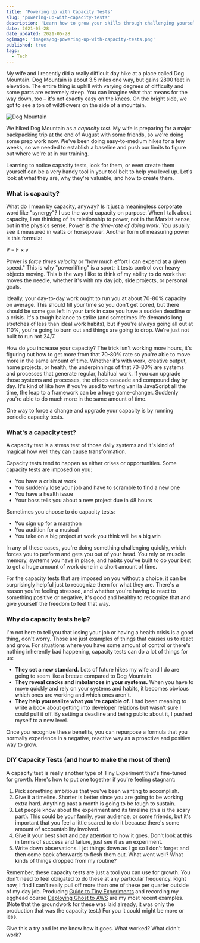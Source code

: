 ```yaml
---
title: 'Powering Up with Capacity Tests'
slug: 'powering-up-with-capacity-tests'
description: 'Learn how to grow your skills through challenging yourself.'
date: 2021-05-28
date_updated: 2021-05-28
ogimage: 'images/og-powering-up-with-capacity-tests.png'
published: true
tags:
  - Tech
---
```


My wife and I recently did a really difficult day hike at a place called Dog Mountain. Dog Mountain is about 3.5 miles one way, but gains 2800 feet in elevation. The entire thing is uphill with varying degrees of difficulty and some parts are extremely steep. You can imagine what that means for the way down, too – it's not exactly easy on the knees. On the bright side, we got to see a ton of wildflowers on the side of a mountain.

![Dog Mountain](images/dog-mountain.jpeg)

We hiked Dog Mountain as a _capacity test_. My wife is preparing for a major backpacking trip at the end of August with some friends, so we're doing some prep work now. We've been doing easy-to-medium hikes for a few weeks, so we needed to establish a baseline and push our limits to figure out where we're at in our training.

Learning to notice capacity tests, look for them, or even create them yourself can be a very handy tool in your tool belt to help you level up. Let's look at what they are, why they're valuable, and how to create them.

### What is capacity?

What do I mean by capacity, anyway? Is it just a meaningless corporate word like "synergy"? I use the word capacity on purpose. When I talk about capacity, I am thinking of its relationship to power, not in the Marxist sense, but in the physics sense. Power is _the time-rate of doing work_. You usually see it measured in watts or horsepower. Another form of measuring power is this formula:

P = F × v

Power is _force times velocity_ or "how much effort I can expend at a given speed." This is why "powerlifting" is a sport; it tests control over heavy objects moving. This is the way I like to think of my ability to do work that moves the needle, whether it's with my day job, side projects, or personal goals.

Ideally, your day-to-day work ought to run you at about 70-80% capacity on average. This should fill your time so you don't get bored, but there should be some gas left in your tank in case you have a sudden deadline or a crisis. It's a tough balance to strike (and sometimes life demands long stretches of less than ideal work habits), but if you're always going all out at 110%, you're going to burn out and things are going to drop. We're just not built to run hot 24/7.

How do you increase your capacity? The trick isn't working more hours, it's figuring out how to get more from that 70-80% rate so you're able to move more in the same amount of time. Whether it's with work, creative output, home projects, or health, the underpinnings of that 70-80% are systems and processes that generate regular, habitual work. If you can upgrade those systems and processes, the effects cascade and compound day by day. It's kind of like how if you're used to writing vanilla JavaScript all the time, the leap to a framework can be a huge game-changer. Suddenly you're able to do much more in the same amount of time.

One way to force a change and upgrade your capacity is by running periodic capacity tests.

### What's a capacity test?

A capacity test is a stress test of those daily systems and it's kind of magical how well they can cause transformation.

Capacity tests tend to happen as either crises or opportunities. Some capacity tests are imposed on you:

- You have a crisis at work
- You suddenly lose your job and have to scramble to find a new one
- You have a health issue
- Your boss tells you about a new project due in 48 hours

Sometimes you choose to do capacity tests:

- You sign up for a marathon
- You audition for a musical
- You take on a big project at work you think will be a big win

In any of these cases, you're doing something challenging quickly, which forces you to perform and gets you out of your head. You rely on muscle memory, systems you have in place, and habits you've built to do your best to get a huge amount of work done in a short amount of time.

For the capacity tests that are imposed on you without a choice, it can be surprisingly helpful just to recognize them for what they are. There's a reason you're feeling stressed, and whether you're having to react to something positive or negative, it's good and healthy to recognize that and give yourself the freedom to feel that way.

### Why do capacity tests help?

I'm not here to tell you that losing your job or having a health crisis is a good thing, don't worry. Those are just examples of things that causes us to react and grow. For situations where you have some amount of control or there's nothing inherently bad happening, capacity tests can do a lot of things for us:

- **They set a new standard.** Lots of future hikes my wife and I do are going to seem like a breeze compared to Dog Mountain.
- **They reveal cracks and imbalances in your systems.** When you have to move quickly and rely on your systems and habits, it becomes obvious which ones are working and which ones aren't.
- **They help you realize what you're capable of.** I had been meaning to write a book about getting into developer relations but wasn't sure I could pull it off. By setting a deadline and being public about it, I pushed myself to a new level.

Once you recognize these benefits, you can repurpose a formula that you normally experience in a negative, reactive way as a proactive and positive way to grow.

### DIY Capacity Tests (and how to make the most of them)

A capacity test is really another type of Tiny Experiment that's fine-tuned for growth. Here's how to put one together if you're feeling stagnant:

1. Pick something ambitious that you've been wanting to accomplish.
2. Give it a timeline. Shorter is better since you are going to be working extra hard. Anything past a month is going to be tough to sustain.
3. Let people know about the experiment and its timeline (this is the scary part). This could be your family, your audience, or some friends, but it's important that you feel a little scared to do it because there's some amount of accountability involved.
4. Give it your best shot and pay attention to how it goes. Don't look at this in terms of success and failure, just see it as an experiment.
5. Write down observations. I jot things down as I go so I don't forget and then come back afterwards to flesh them out. What went well? What kinds of things dropped from my routine?

Remember, these capacity tests are just a tool you can use for growth. You don't need to feel obligated to do these at any particular frequency. Right now, I find I can't really pull off more than one of these per quarter outside of my day job. Producing [Guide to Tiny Experiments](https://learn.samjulien.com/guide-to-tiny-experiments) and recording my egghead course [Deploying Ghost to AWS](https://egghead.io/courses/deploy-ghost-to-aws-using-rds-and-ec2-a3487caa) are my most recent examples. (Note that the groundwork for these was laid already, it was only the production that was the capacity test.) For you it could might be more or less.

Give this a try and let me know how it goes. What worked? What didn't work?
